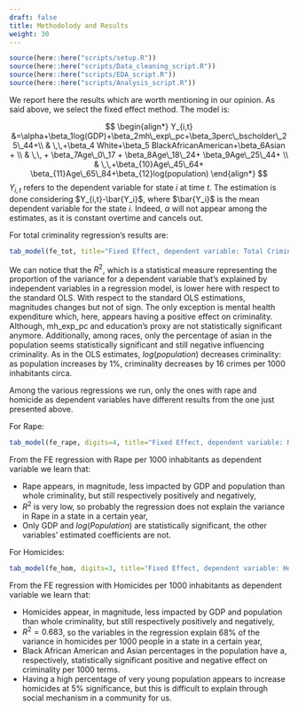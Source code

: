 ```yaml
---
draft: false
title: Methodolody and Results
weight: 30
---
```

```r
source(here::here("scripts/setup.R"))
source(here::here("scripts/Data_cleaning_script.R"))
source(here::here("scripts/EDA_script.R"))
source(here::here("scripts/Analysis_script.R"))
```

We report here the results which are worth mentioning in our opinion. As said above, we select the fixed effect method. 
The model is:

$$
\begin{align*}
Y_{i,t} &=\alpha+\beta_1log(GDP)+\beta_2mh\_exp\_pc+\beta_3perc\_bscholder\_25\_44+\\ & \,\,+\beta_4 White+\beta_5 BlackAfricanAmerican+\beta_6Asian + \\
& \,\, + \beta_7Age\_0\_17 + \beta_8Age\_18\_24+ \beta_9Age\_25\_44+ \\ & \,\,+\beta_{10}Age\_45\_64+ \beta_{11}Age\_65\_84+\beta_{12}log(population)
\end{align*}
$$
$Y_{i,t}$ refers to the dependent variable for state $i$ at time $t$.
The estimation is done considering $Y_{i,t}-\bar{Y_i}$, where $\bar{Y_i}$ is the mean dependent variable for the state $i$. Indeed, $\alpha$ will not appear among the estimates, as it is constant overtime and cancels out.

For total criminality regression's results are:

```r
tab_model(fe_tot, title="Fixed Effect, dependent variable: Total Criminality per 1000 inhabitants")
```

We can notice that the $R^2$, which is a statistical measure representing the proportion of the variance for a dependent variable that's explained by independent variables in a regression model, is lower here with respect to the standard OLS.
With respect to the standard OLS estimations, magnitudes changes but not of sign. The only exception is mental health expenditure which, here, appears having a positive effect on criminality. Although, mh_exp_pc and education's proxy are not statistically significant anymore. 
Additionally, among races, only the percentage of asian in the population seems statistically significant and still negative influencing criminality.
As in the OLS estimates, $log(population)$ decreases criminality: as population increases by 1%, criminality decreases by 16 crimes per 1000 inhabitants circa.

Among the various regressions we run, only the ones with rape and homicide as dependent variables have different results from the one just presented above. 

For Rape:

```r
tab_model(fe_rape, digits=4, title="Fixed Effect, dependent variable: Rapes per 1000 inhabitants")
```

From the FE regression with Rape per 1000 inhabitants as dependent variable we learn that:

* Rape appears, in magnitude, less impacted by GDP and population than whole criminality, but still respectively positively and negatively,
* $R^2$ is very low, so probably the regression does not explain the variance in Rape in a state in a certain year,
* Only GDP and $log(Population)$ are statistically significant, the other variables' estimated coefficients are not.

For Homicides:

```r
tab_model(fe_hom, digits=3, title="Fixed Effect, dependent variable: Homicides per 1000 inhabitants")
```

From the FE regression with Homicides per 1000 inhabitants as dependent variable we learn that:

* Homicides appear, in magnitude, less impacted by GDP and population than whole criminality, but still respectively positively and negatively,
* $R^2=0.683$, so the variables in the regression explain 68% of the variance in homicides per 1000 people in a state in a certain year,
* Black African American and Asian percentages in the population have a, respectively, statistically significant positive and negative effect on criminality per 1000 terms.
* Having a high percentage of very young population appears to increase homicides at 5% significance, but this is difficult to explain through social mechanism in a community for us.